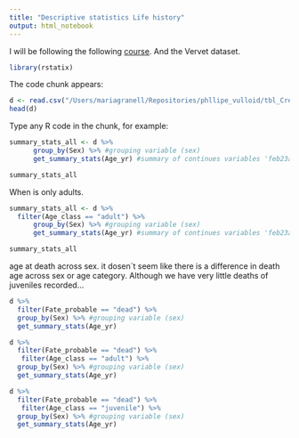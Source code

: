 ```yaml
---
title: "Descriptive statistics Life history"
output: html_notebook
---
```


I will be following the following [course](https://raisahernandez.github.io/PrimatePopEcolTraining/M.2_pre.html).
And the Vervet dataset.

```r
library(rstatix)
```

The code chunk appears:
```r
d <- read.csv("/Users/mariagranell/Repositories/phllipe_vulloid/tbl_Creation/tbl_maria/factchecked_LH.csv")
head(d)
```

Type any R code in the chunk, for example:
```r
summary_stats_all <- d %>%
      group_by(Sex) %>% #grouping variable (sex)
      get_summary_stats(Age_yr) #summary of continues variables 'feb23age'

summary_stats_all
```
When is only adults.

```r
summary_stats_all <- d %>%
  filter(Age_class == "adult") %>%
      group_by(Sex) %>% #grouping variable (sex)
      get_summary_stats(Age_yr) #summary of continues variables 'feb23age'

summary_stats_all
```

age at death across sex. it dosen´t seem like there is a difference in death age across sex or age category.
Although we have very little deaths of juveniles recorded...

```r
d %>%
  filter(Fate_probable == "dead") %>%
  group_by(Sex) %>% #grouping variable (sex)
  get_summary_stats(Age_yr)

d %>%
  filter(Fate_probable == "dead") %>%
   filter(Age_class == "adult") %>%
  group_by(Sex) %>% #grouping variable (sex)
  get_summary_stats(Age_yr)

d %>%
  filter(Fate_probable == "dead") %>%
   filter(Age_class == "juvenile") %>%
  group_by(Sex) %>% #grouping variable (sex)
  get_summary_stats(Age_yr)
```